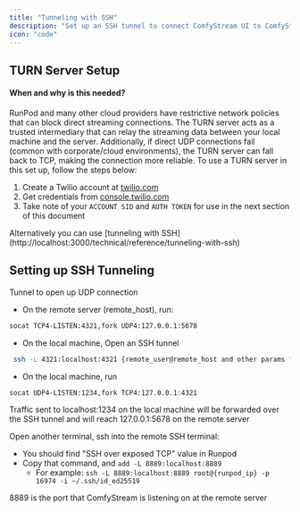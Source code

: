 ```yaml
---
title: "Tunneling with SSH"
description: "Set up an SSH tunnel to connect ComfyStream UI to ComfyStream when using a TURN server" 
icon: "code"
---
```


## **TURN Server Setup**
#### **When and why is this needed?**

RunPod and many other cloud providers have restrictive network policies that can block direct streaming connections. The TURN server acts as a trusted intermediary that can relay the streaming data between your local machine and the server. Additionally, if direct UDP connections fail (common with corporate/cloud environments), the TURN server can fall back to TCP, making the connection more reliable. To use a TURN server in this set up, follow the steps below:

1. Create a Twilio account at [twilio.com](https://www.twilio.com/en-us)
2. Get credentials from [console.twilio.com](https://console.twilio.com/)
3. Take note of your `ACCOUNT SID` and `AUTH TOKEN` for use in the next section of this document
<Note>
Alternatively you can use [tunneling with SSH](http://localhost:3000/technical/reference/tunneling-with-ssh)
</Note>

## **Setting up SSH Tunneling**
Tunnel to open up UDP connection

- On the remote server (remote_host), run: 
```bash
socat TCP4-LISTEN:4321,fork UDP4:127.0.0.1:5678
```

- On the local machine, Open an SSH tunnel
```bash
 ssh -L 4321:localhost:4321 {remote_user@remote_host and other params from Runpod ssh cmd}
```

- On the local machine, run 
```bash
socat UDP4-LISTEN:1234,fork TCP4:127.0.0.1:4321
```

Traffic sent to localhost:1234 on the local machine will be forwarded over the SSH tunnel and will reach 127.0.0.1:5678 on the remote server

Open another terminal, ssh into the remote SSH terminal:

- You should find "SSH over exposed TCP" value in Runpod
- Copy that command, and `add -L 8889:localhost:8889`
    - For example: `ssh -L 8889:localhost:8889 root@{runpod_ip} -p 16974 -i ~/.ssh/id_ed25519`

<Note>
8889 is the port that ComfyStream is listening on at the remote server
</Note>
